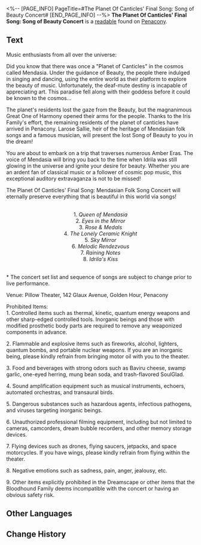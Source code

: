 <%-- [PAGE_INFO]
PageTitle=#The Planet Of Canticles' Final Song: Song of Beauty Concert#
[END_PAGE_INFO] --%>
{{Readable Infobox
|id           = 302
|partIds      = 190561
|title        = 
|image        = Item Penacony Readable 2.png
|world        = Penacony
|parts        = 1
|author       = <!--to be added-->
|description  = An exquisite flyer promoting the Song of Beauty concert given out by the singer, Larose, along the Penacony streets.
|part1        = The Planet Of Canticles' Final Song: Song of Beauty Concert
|source1      = {{cx|Source missing}}
|characters   = Idrila
|factions     = Penacony
}}
'''The Planet Of Canticles' Final Song: Song of Beauty Concert''' is a [[readable]] found on [[Penacony]].
<!--
==Location==
{{Map Embed|<map name>|<marker id>}}
-->
==Text==
Music enthusiasts from all over the universe:

Did you know that there was once a "Planet of Canticles" in the cosmos called Mendasia. Under the guidance of Beauty, the people there indulged in singing and dancing, using the entire world as their platform to explore the beauty of music. Unfortunately, the deaf-mute destiny is incapable of appreciating art. This paradise fell along with their goddess before it could be known to the cosmos...

The planet's residents lost the gaze from the Beauty, but the magnanimous Great One of Harmony opened their arms for the people. Thanks to the Iris Family's effort, the remaining residents of the planet of canticles have arrived in Penacony. Larose Sallie, heir of the heritage of Mendasian folk songs and a famous musician, will present the lost Song of Beauty to you in the dream!

You are about to embark on a trip that traverses numerous Amber Eras. The voice of Mendasia will bring you back to the time when Idrila was still glowing in the universe and ignite your desire for beauty. Whether you are an ardent fan of classical music or a follower of cosmic pop music, this exceptional auditory extravaganza is not to be missed!

The Planet Of Canticles' Final Song: Mendasian Folk Song Concert will eternally preserve everything that is beautiful in this world via songs!

<div align="center">{{Size|32|Set List}}<br />
1. ''Queen of Mendasia''<br />
2. ''Eyes in the Mirror''<br />
3. ''Rose & Medals''<br />
4. ''The Lonely Ceramic Knight''<br />
5. ''Sky Mirror''<br />
6. ''Melodic Rendezvous''<br />
7. ''Raining Notes''<br />
8. ''Idrila's Kiss''</div><br />* The concert set list and sequence of songs are subject to change prior to live performance.

Venue: Pillow Theater, 142 Glaux Avenue, Golden Hour, Penacony

Prohibited Items:<br />
1. Controlled items such as thermal, kinetic, quantum energy weapons and other sharp-edged controlled tools. Inorganic beings and those with modified prosthetic body parts are required to remove any weaponized components in advance.

2. Flammable and explosive items such as fireworks, alcohol, lighters, quantum bombs, and portable nuclear weapons. If you are an inorganic being, please kindly refrain from bringing motor oil with you to the theater.

3. Food and beverages with strong odors such as Baviru cheese, swamp garlic, one-eyed herring, mung bean soda, and trash-flavored SoulGlad.

4. Sound amplification equipment such as musical instruments, echoers, automated orchestras, and transaural birds.

5. Dangerous substances such as hazardous agents, infectious pathogens, and viruses targeting inorganic beings.

6. Unauthorized professional filming equipment, including but not limited to cameras, camcorders, dream bubble recorders, and other memory storage devices.

7. Flying devices such as drones, flying saucers, jetpacks, and space motorcycles. If you have wings, please kindly refrain from flying within the theater.

8. Negative emotions such as sadness, pain, anger, jealousy, etc.

9. Other items explicitly prohibited in the Dreamscape or other items that the Bloodhound Family deems incompatible with the concert or having an obvious safety risk.

<!--
==Trivia==
* 
-->
==Other Languages==
{{Other Languages
|en   = The Planet Of Canticles' Final Song: Song of Beauty Concert
|zhs  = 声乐之星的绝唱•「纯美之歌」音乐会
|zht  = 聲樂之星的絕唱•「純美之歌」音樂會
|ja   = 歌の星から来た絶唱・「純美の歌」コンサート
|ko   = 성악의 별의 노래•「미의 노래」 음악회
|es   = Canción final del planeta de los cánticos: Concierto de la Canción de la Belleza
|fr   = Final de la Planète des cantiques&nbsp;: Chant de la Beauté
|ru   = Последняя песня планеты песнопений: «Песнь о Красоте»
|th   = คอนเสิร์ต "บทเพลงแห่งความงาม" - ยอดบทเพลงของดาวแห่งเสียงดนตรี
|vi   = Tuyệt Tác Hành Tinh Thánh Ca - Nhạc Hội "Khúc Ca Đẹp Thuần Khiết"
|de   = Das letzte Lied von Planet des Lobgesangs: Lied der Schönheit
|id   = Lagu Penutup Planet Nyanyian - Konser "Song of Beauty"
|pt   = A Última Música do Planeta dos Cânticos: Concerto da Canção da Beleza
}}

==Change History==
{{Change History|2.0}}